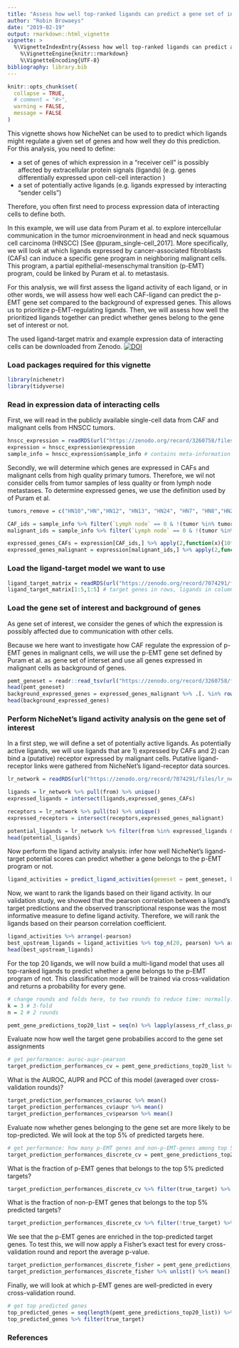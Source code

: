 ```yaml
---
title: "Assess how well top-ranked ligands can predict a gene set of interest"
author: "Robin Browaeys"
date: "2019-02-19"
output: rmarkdown::html_vignette
vignette: >
  %\VignetteIndexEntry{Assess how well top-ranked ligands can predict a gene set of interest}
    %\VignetteEngine{knitr::rmarkdown}
    %\VignetteEncoding{UTF-8}
bibliography: library.bib
---
```


<!-- github markdown built using
rmarkdown::render("vignettes/target_prediction_evaluation_geneset.Rmd", output_format = "github_document")
-->

```r
knitr::opts_chunk$set(
  collapse = TRUE,
  # comment = "#>",
  warning = FALSE,
  message = FALSE
)
```

This vignette shows how NicheNet can be used to to predict which ligands might regulate a given set of genes and how well they do this prediction. For this analysis, you need to define:

* a set of genes of which expression in a "receiver cell" is possibly affected by extracellular protein signals (ligands) (e.g. genes differentially expressed upon cell-cell interaction )
* a set of potentially active ligands (e.g. ligands expressed by interacting "sender cells")

Therefore, you often first need to process expression data of interacting cells to define both.

In this example, we will use data from Puram et al. to explore intercellular communication in the tumor microenvironment in head and neck squamous cell carcinoma (HNSCC) [See @puram_single-cell_2017]. More specifically, we will look at which ligands expressed by cancer-associated fibroblasts (CAFs) can induce a specific gene program in neighboring malignant cells. This program, a partial epithelial-mesenschymal transition (p-EMT) program, could be linked by Puram et al. to metastasis.

For this analysis, we will first assess the ligand activity of each ligand, or in other words, we will assess how well each CAF-ligand can predict the p-EMT gene set compared to the background of expressed genes. This allows us to prioritize p-EMT-regulating ligands. Then, we will assess how well the prioritized ligands together can predict whether genes belong to the gene set of interest or not.

The used ligand-target matrix and example expression data of interacting cells can be downloaded from Zenodo. [![DOI](https://zenodo.org/badge/DOI/10.5281/zenodo.3260758.svg)](https://doi.org/10.5281/zenodo.3260758)

### Load packages required for this vignette

```r
library(nichenetr)
library(tidyverse)
```

### Read in expression data of interacting cells

First, we will read in the publicly available single-cell data from CAF and malignant cells from HNSCC tumors.

```r
hnscc_expression = readRDS(url("https://zenodo.org/record/3260758/files/hnscc_expression.rds"))
expression = hnscc_expression$expression
sample_info = hnscc_expression$sample_info # contains meta-information about the cells
```

Secondly, we will determine which genes are expressed in CAFs and malignant cells from high quality primary tumors. Therefore, we wil not consider cells from tumor samples of less quality or from lymph node metastases. To determine expressed genes, we use the definition used by of Puram et al.

```r
tumors_remove = c("HN10","HN","HN12", "HN13", "HN24", "HN7", "HN8","HN23")

CAF_ids = sample_info %>% filter(`Lymph node` == 0 & !(tumor %in% tumors_remove) & `non-cancer cell type` == "CAF") %>% pull(cell)
malignant_ids = sample_info %>% filter(`Lymph node` == 0 & !(tumor %in% tumors_remove) & `classified  as cancer cell` == 1) %>% pull(cell)

expressed_genes_CAFs = expression[CAF_ids,] %>% apply(2,function(x){10*(2**x - 1)}) %>% apply(2,function(x){log2(mean(x) + 1)}) %>% .[. >= 4] %>% names()
expressed_genes_malignant = expression[malignant_ids,] %>% apply(2,function(x){10*(2**x - 1)}) %>% apply(2,function(x){log2(mean(x) + 1)}) %>% .[. >= 4] %>% names()
```

### Load the ligand-target model we want to use

```r
ligand_target_matrix = readRDS(url("https://zenodo.org/record/7074291/files/ligand_target_matrix_nsga2r_final.rds"))
ligand_target_matrix[1:5,1:5] # target genes in rows, ligands in columns
```


### Load the gene set of interest and background of genes

As gene set of interest, we consider the genes of which the expression is possibly affected due to communication with other cells.

Because we here want to investigate how CAF regulate the expression of p-EMT genes in malignant cells, we will use the p-EMT gene set defined by Puram et al. as gene set of interset and use all genes expressed in malignant cells as background of genes.


```r
pemt_geneset = readr::read_tsv(url("https://zenodo.org/record/3260758/files/pemt_signature.txt"), col_names = "gene") %>% pull(gene) %>% .[. %in% rownames(ligand_target_matrix)] # only consider genes also present in the NicheNet model - this excludes genes from the gene list for which the official HGNC symbol was not used by Puram et al.
head(pemt_geneset)
background_expressed_genes = expressed_genes_malignant %>% .[. %in% rownames(ligand_target_matrix)]
head(background_expressed_genes)
```

### Perform NicheNet's ligand activity analysis on the gene set of interest

In a first step, we will define a set of potentially active ligands. As potentially active ligands, we will use ligands that are 1) expressed by CAFs and 2) can bind a (putative) receptor expressed by malignant cells. Putative ligand-receptor links were gathered from NicheNet's ligand-receptor data sources.

```r
lr_network = readRDS(url("https://zenodo.org/record/7074291/files/lr_network_human_21122021.rds"))

ligands = lr_network %>% pull(from) %>% unique()
expressed_ligands = intersect(ligands,expressed_genes_CAFs)

receptors = lr_network %>% pull(to) %>% unique()
expressed_receptors = intersect(receptors,expressed_genes_malignant)

potential_ligands = lr_network %>% filter(from %in% expressed_ligands & to %in% expressed_receptors) %>% pull(from) %>% unique()
head(potential_ligands)
```

Now perform the ligand activity analysis: infer how well NicheNet's ligand-target potential scores can predict whether a gene belongs to the p-EMT program or not.

```r
ligand_activities = predict_ligand_activities(geneset = pemt_geneset, background_expressed_genes = background_expressed_genes, ligand_target_matrix = ligand_target_matrix, potential_ligands = potential_ligands)
```

Now, we want to rank the ligands based on their ligand activity. In our validation study, we showed that the pearson correlation between a ligand's target predictions and the observed transcriptional response was the most informative measure to define ligand activity. Therefore, we will rank the ligands based on their pearson correlation coefficient.

```r
ligand_activities %>% arrange(-pearson)
best_upstream_ligands = ligand_activities %>% top_n(20, pearson) %>% arrange(-pearson) %>% pull(test_ligand)
head(best_upstream_ligands)
```

For the top 20 ligands, we will now build a multi-ligand model that uses all top-ranked ligands to predict whether a gene belongs to the p-EMT program of not. This classification model will be trained via cross-validation and returns a probability for every gene. 

```r
# change rounds and folds here, to two rounds to reduce time: normally: do multiple rounds
k = 3 # 3-fold
n = 2 # 2 rounds

pemt_gene_predictions_top20_list = seq(n) %>% lapply(assess_rf_class_probabilities, folds = k, geneset = pemt_geneset, background_expressed_genes = background_expressed_genes, ligands_oi = best_upstream_ligands, ligand_target_matrix = ligand_target_matrix)
```

Evaluate now how well the target gene probabilies accord to the gene set assignments

```r
# get performance: auroc-aupr-pearson
target_prediction_performances_cv = pemt_gene_predictions_top20_list %>% lapply(classification_evaluation_continuous_pred_wrapper) %>% bind_rows() %>% mutate(round=seq(1:nrow(.)))
```

What is the AUROC, AUPR and PCC of this model (averaged over cross-validation rounds)?

```r
target_prediction_performances_cv$auroc %>% mean()
target_prediction_performances_cv$aupr %>% mean()
target_prediction_performances_cv$pearson %>% mean()
```

Evaluate now whether genes belonging to the gene set are more likely to be top-predicted. We will look at the top 5% of predicted targets here.

```r
# get performance: how many p-EMT genes and non-p-EMT-genes among top 5% predicted targets
target_prediction_performances_discrete_cv = pemt_gene_predictions_top20_list %>% lapply(calculate_fraction_top_predicted, quantile_cutoff = 0.95) %>% bind_rows() %>% ungroup() %>% mutate(round=rep(1:length(pemt_gene_predictions_top20_list), each = 2))
```

What is the fraction of p-EMT genes that belongs to the top 5% predicted targets?
```r
target_prediction_performances_discrete_cv %>% filter(true_target) %>% .$fraction_positive_predicted %>% mean()
```

What is the fraction of non-p-EMT genes that belongs to the top 5% predicted targets?
```r
target_prediction_performances_discrete_cv %>% filter(!true_target) %>% .$fraction_positive_predicted %>% mean()
```

We see that the p-EMT genes are enriched in the top-predicted target genes. To test this, we will now apply a Fisher's exact test for every cross-validation round and report the average p-value.

```r
target_prediction_performances_discrete_fisher = pemt_gene_predictions_top20_list %>% lapply(calculate_fraction_top_predicted_fisher, quantile_cutoff = 0.95) 
target_prediction_performances_discrete_fisher %>% unlist() %>% mean()
```

Finally, we will look at which p-EMT genes are well-predicted in every cross-validation round.

```r
# get top predicted genes
top_predicted_genes = seq(length(pemt_gene_predictions_top20_list)) %>% lapply(get_top_predicted_genes,pemt_gene_predictions_top20_list) %>% reduce(full_join, by = c("gene","true_target"))
top_predicted_genes %>% filter(true_target)
```

### References
